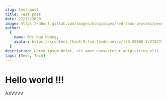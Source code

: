 ```yaml
---
slug: test-post
title: Test post
date: 22/12/2020
image: https://about.gitlab.com/images/blogimages/red-team-process/pexels-andrey-grushnikov-707676_crop.jpeg
author:
  {
    name: Đức Huy Hoàng,
    avatar: https://scontent.fhan5-9.fna.fbcdn.net/v/t39.30808-1/278772092_1858982077628572_3996416688530263542_n.jpg?stp=c0.40.240.240a_dst-jpg_p240x240&_nc_cat=110&ccb=1-7&_nc_sid=7206a8&_nc_ohc=yo5-R8jYKIcAX9GKPmu&_nc_ht=scontent.fhan5-9.fna&oh=00_AT9DsmsKUiknoprisDFzvuO8LVkMQoB9peQXOwLgGhEUqA&oe=629838E7,
  }
description: Lorem ipsum dolor, sit amet consectetur adipisicing elit. Sequi, ipsa eum! Modi eius odio tempore, repudiandae libero debitis illum facilis beatae, autem expedita fuga corrupti saepe nemo obcaecati ipsam aut?
tags: [News, Tech]
---
```


<h1>Hello world !!!</h1>
<p msg={"NNNNN"}></p>
<Avatar
  src={
    "https://scontent.fhan15-2.fna.fbcdn.net/v/t39.30808-6/278772092_1858982077628572_3996416688530263542_n.jpg?_nc_cat=110&ccb=1-7&_nc_sid=09cbfe&_nc_ohc=4aZE83SwUEsAX-Xk2Iz&_nc_ht=scontent.fhan15-2.fna&oh=00_AT-no_cj7u8K7h24GynKT3c4C3xZSrYVF_6ueMvHaVcVIA&oe=62FD5A25"
  }
/>
<Message msg={"NNNNN"}>AXVVVV</Message>
